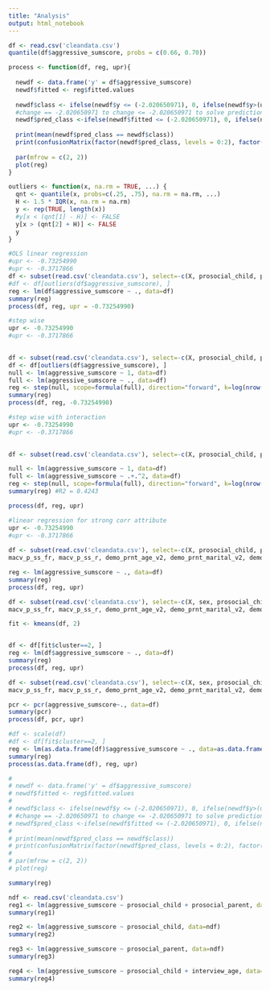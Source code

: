 ```yaml
---
title: "Analysis"
output: html_notebook
---
```

```r
df <- read.csv('cleandata.csv')
quantile(df$aggressive_sumscore, probs = c(0.66, 0.70))
```

```r
process <- function(df, reg, upr){
  
  newdf <- data.frame('y' = df$aggressive_sumscore)
  newdf$fitted <- reg$fitted.values
  
  newdf$class <- ifelse(newdf$y <= (-2.020650971), 0, ifelse(newdf$y>(upr),2,1))
  #change == -2.020650971 to change <= -2.020650971 to solve prediction for 0 is 0
  newdf$pred_class <-ifelse(newdf$fitted <= (-2.020650971), 0, ifelse(newdf$fitted>(upr),2,1))
  
  print(mean(newdf$pred_class == newdf$class))
  print(confusionMatrix(factor(newdf$pred_class, levels = 0:2), factor(newdf$class, levels = 0:2) ))
  
  par(mfrow = c(2, 2))
  plot(reg)
}

outliers <- function(x, na.rm = TRUE, ...) {
  qnt <- quantile(x, probs=c(.25, .75), na.rm = na.rm, ...)
  H <- 1.5 * IQR(x, na.rm = na.rm)
  y <- rep(TRUE, length(x))
  #y[x < (qnt[1] - H)] <- FALSE
  y[x > (qnt[2] + H)] <- FALSE
  y
}

```

```r
#OLS linear regression
#upr <- -0.73254990
#upr <- -0.3717866
df <- subset(read.csv('cleandata.csv'), select=-c(X, prosocial_child, prosocial_parent, interview_date, interview_age, subjectkey))
#df <- df[outliers(df$aggressive_sumscore), ]
reg <- lm(df$aggressive_sumscore ~ ., data=df)
summary(reg)
process(df, reg, upr = -0.73254990)
```


```r
#step wise 
upr <- -0.73254990
#upr <- -0.3717866
  

df <- subset(read.csv('cleandata.csv'), select=-c(X, prosocial_child, prosocial_parent, interview_date, interview_age, subjectkey))
df <- df[outliers(df$aggressive_sumscore), ]
null <- lm(aggressive_sumscore ~ 1, data=df)
full <- lm(aggressive_sumscore ~ ., data=df)
reg <- step(null, scope=formula(full), direction="forward", k=log(nrow(df)), trace=0)
summary(reg)
process(df, reg, -0.73254990)
```


```r
#step wise with interaction
upr <- -0.73254990
#upr <- -0.3717866
  

df <- subset(read.csv('cleandata.csv'), select=-c(X, prosocial_child, prosocial_parent, interview_date, interview_age, subjectkey))

null <- lm(aggressive_sumscore ~ 1, data=df)
full <- lm(aggressive_sumscore ~ .+.^2, data=df)
reg <- step(null, scope=formula(full), direction="forward", k=log(nrow(df)), trace=0)
summary(reg) #R2 = 0.4243

process(df, reg, upr)
```

```r
#linear regression for strong corr attribute
upr <- -0.73254990
#upr <- -0.3717866
  
df <- subset(read.csv('cleandata.csv'), select=-c(X, prosocial_child, prosocial_parent, interview_date, interview_age, subjectkey, asr_scr_perstr_t, asr_scr_somaticpr_t, asr_scr_inattention_t, crpbi_bothcare, kbi_p_c_best_friend, kbi_p_c_reg_friend_group, macv_p_ss_fs, macv_p_ss_fo, macv_p_ss_isr, 
macv_p_ss_fr, macv_p_ss_r, demo_prnt_age_v2, demo_prnt_marital_v2, demo_comb_income_v2, demo_yrs_1, demo_yrs_2, parent_rules_q1, parent_rules_q4, parent_rules_q7, su_risk_p_1, su_risk_p_2_3, su_risk_p_4_5))

reg <- lm(aggressive_sumscore ~ ., data=df)
summary(reg)
process(df, reg, upr)


```

```r

df <- subset(read.csv('cleandata.csv'), select=-c(X, sex, prosocial_child, prosocial_parent, interview_date, interview_age, subjectkey, asr_scr_perstr_t, asr_scr_somaticpr_t, asr_scr_inattention_t, crpbi_bothcare, kbi_p_c_best_friend, kbi_p_c_reg_friend_group, macv_p_ss_fs, macv_p_ss_fo, macv_p_ss_isr, 
macv_p_ss_fr, macv_p_ss_r, demo_prnt_age_v2, demo_prnt_marital_v2, demo_comb_income_v2, demo_yrs_1, demo_yrs_2, parent_rules_q1, parent_rules_q4, parent_rules_q7, su_risk_p_1, su_risk_p_2_3, su_risk_p_4_5))

fit <- kmeans(df, 2)


df <- df[fit$cluster==2, ]
reg <- lm(df$aggressive_sumscore ~ ., data=df)
summary(reg)
process(df, reg, upr)
```


```r

df <- subset(read.csv('cleandata.csv'), select=-c(X, sex, prosocial_child, prosocial_parent, interview_date, interview_age, subjectkey, asr_scr_perstr_t, asr_scr_somaticpr_t, asr_scr_inattention_t, crpbi_bothcare, kbi_p_c_best_friend, kbi_p_c_reg_friend_group, macv_p_ss_fs, macv_p_ss_fo, macv_p_ss_isr, 
macv_p_ss_fr, macv_p_ss_r, demo_prnt_age_v2, demo_prnt_marital_v2, demo_comb_income_v2, demo_yrs_1, demo_yrs_2, parent_rules_q1, parent_rules_q4, parent_rules_q7, su_risk_p_1, su_risk_p_2_3, su_risk_p_4_5))

pcr <- pcr(aggressive_sumscore~., data=df)
summary(pcr)
process(df, pcr, upr)

#df <- scale(df)
#df <- df[fit$cluster==2, ]
reg <- lm(as.data.frame(df)$aggressive_sumscore ~ ., data=as.data.frame(df))
summary(reg)
process(as.data.frame(df), reg, upr)

# 
# newdf <- data.frame('y' = df$aggressive_sumscore)
# newdf$fitted <- reg$fitted.values
# 
# newdf$class <- ifelse(newdf$y <= (-2.020650971), 0, ifelse(newdf$y>(upr),2,1))
# #change == -2.020650971 to change <= -2.020650971 to solve prediction for 0 is 0
# newdf$pred_class <-ifelse(newdf$fitted <= (-2.020650971), 0, ifelse(newdf$fitted>(upr),2,1))
# 
# print(mean(newdf$pred_class == newdf$class))
# print(confusionMatrix(factor(newdf$pred_class, levels = 0:2), factor(newdf$class, levels = 0:2) ))
# 
# par(mfrow = c(2, 2))
# plot(reg)
```

```r
summary(reg)
```
```r
ndf <- read.csv('cleandata.csv')
reg1 <- lm(aggressive_sumscore ~ prosocial_child + prosocial_parent, data=ndf)
summary(reg1)

reg2 <- lm(aggressive_sumscore ~ prosocial_child, data=ndf)
summary(reg2)

reg3 <- lm(aggressive_sumscore ~ prosocial_parent, data=ndf)
summary(reg3)

reg4 <- lm(aggressive_sumscore ~ prosocial_child + interview_age, data=ndf)
summary(reg4)
```